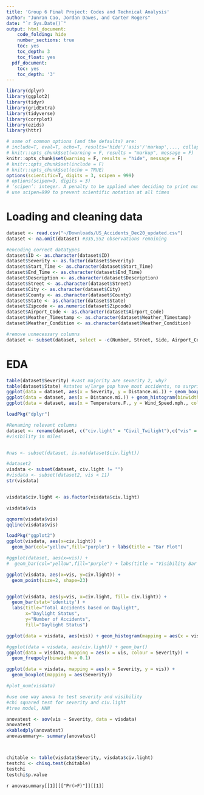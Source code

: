 ```yaml
---
title: 'Group 6 Final Project: Codes and Technical Analysis'
author: "Junran Cao, Jordan Dawes, and Carter Rogers"
date: "`r Sys.Date()`"
output: html_document:
    code_folding: hide
    number_sections: true
    toc: yes
    toc_depth: 3
    toc_float: yes
  pdf_document:
    toc: yes
    toc_depth: '3'
---
```


```r
library(dplyr)
library(ggplot2)
library(tidyr)
library(gridExtra)
library(tidyverse)  
library(corrplot)
library(ezids)
library(httr)
```

```r
# some of common options (and the defaults) are: 
# include=T, eval=T, echo=T, results='hide'/'asis'/'markup',..., collapse=F, warning=T, message=T, error=T, cache=T, fig.width=6, fig.height=4, fig.dim=c(6,4) #inches, fig.align='left'/'center','right', 
# knitr::opts_chunk$set(warning = F, results = "markup", message = F)
knitr::opts_chunk$set(warning = F, results = "hide", message = F)
# knitr::opts_chunk$set(include = F)
# knitr::opts_chunk$set(echo = TRUE)
options(scientific=T, digits = 3, scipen = 999) 
# options(scipen=9, digits = 3) 
# ‘scipen’: integer. A penalty to be applied when deciding to print numeric values in fixed or exponential notation.  Positive values bias towards fixed and negative towards scientific notation: fixed notation will be preferred unless it is more than ‘scipen’ digits wider.
# use scipen=999 to prevent scientific notation at all times
```

# Loading and cleaning data

```r
dataset <- read.csv("~/Downloads/US_Accidents_Dec20_updated.csv")
dataset <- na.omit(dataset) #335,552 observations remaining
```

```r
#encoding correct datatypes
dataset$ID <- as.character(dataset$ID)
dataset$Severity <- as.factor(dataset$Severity)
dataset$Start_Time <- as.character(dataset$Start_Time)
dataset$End_Time <- as.character(dataset$End_Time)
dataset$Description <- as.character(dataset$Description)
dataset$Street <- as.character(dataset$Street)
dataset$City <- as.character(dataset$City)
dataset$County <- as.character(dataset$County)
dataset$State <- as.character(dataset$State)
dataset$Zipcode <- as.numeric(dataset$Zipcode)
dataset$Airport_Code <- as.character(dataset$Airport_Code)
dataset$Weather_Timestamp <- as.character(dataset$Weather_Timestamp)
dataset$Weather_Condition <- as.character(dataset$Weather_Condition)
```

```r
#remove unnecessary columns
dataset <- subset(dataset, select = -c(Number, Street, Side, Airport_Code, Weather_Timestamp, Start_Lat, Start_Lng, End_Lat, End_Lng))
```

# EDA

```r
table(dataset$Severity) #vast majority are severity 2, why?
table(dataset$State) #states w/large pop have most accidents, no surprises there
ggplot(data = dataset, aes(x = Severity, y = Distance.mi.)) + geom_boxplot() #looks wacky with most distances = 0
ggplot(data = dataset, aes(x = Distance.mi.)) + geom_histogram(binwidth = .05) + scale_x_continuous(limits = c(0, 10)) #may need to omit distances of 0
ggplot(data = dataset, aes(x = Temperature.F., y = Wind_Speed.mph., colour = Severity)) + geom_point() + scale_y_continuous(limits = c(0, 50))
```


```r

loadPkg("dplyr")

#Renaming relevant columns 
dataset <- rename(dataset, c("civ.light" = "Civil_Twilight"),c("vis" = "Visibility.mi."))
#visibility in miles


#nas <- subset(dataset, is.na(dataset$civ.light))

#dataset2
visdata <- subset(dataset, civ.light != "")
#visdata <- subset(dataset2, vis < 11)
str(visdata)


visdata$civ.light <- as.factor(visdata$civ.light)

visdata$vis

qqnorm(visdata$vis)
qqline(visdata$vis)

loadPkg("ggplot2")
ggplot(visdata, aes(x=civ.light)) +
  geom_bar(col="yellow",fill="purple") + labs(title = "Bar Plot")

#ggplot(dataset, aes(x=vis)) +
#  geom_bar(col="yellow",fill="purple") + labs(title = "Visibility Bar Plot")

ggplot(visdata, aes(x=vis, y=civ.light)) +
  geom_point(size=2, shape=23)


ggplot(visdata, aes(y=vis, x=civ.light, fill= civ.light)) +
  geom_bar(stat='identity') +
  labs(title="Total Accidents based on Daylight",
       x="Daylight Status",
       y="Number of Accidents",
       fill="Daylight Status")

ggplot(data = visdata, aes(vis)) + geom_histogram(mapping = aes(x = vis), binwidth = 1)

#ggplot(data = visdata, aes(civ.light)) + geom_bar()
ggplot(data = visdata, mapping = aes(x = vis, colour = Severity)) +
  geom_freqpoly(binwidth = 0.1)

ggplot(data = visdata, mapping = aes(x = Severity, y = vis)) + 
  geom_boxplot(mapping = aes(Severity))

#plot_num(visdata)


```

```r
#use one way anova to test severity and visibility
#chi squared test for severity and civ.light
#tree model, KNN 

anovatest <- aov(vis ~ Severity, data = visdata)
anovatest
xkabledply(anovatest)
anovasummary<- summary(anovatest)



chitable <- table(visdata$Severity, visdata$civ.light)
testchi <- chisq.test(chitable)
testchi
testchi$p.value
```
`r anovasummary[[1]][["Pr(>F)"]][[1]]`

```r

```

